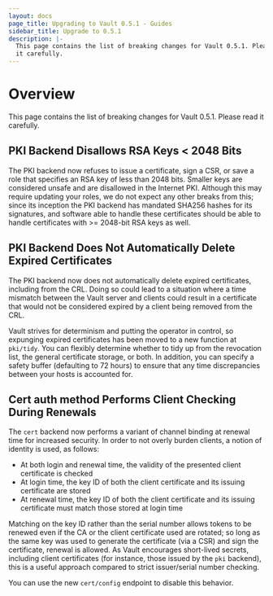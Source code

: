 ```yaml
---
layout: docs
page_title: Upgrading to Vault 0.5.1 - Guides
sidebar_title: Upgrade to 0.5.1
description: |-
  This page contains the list of breaking changes for Vault 0.5.1. Please read
  it carefully.
---
```


# Overview

This page contains the list of breaking changes for Vault 0.5.1. Please read it
carefully.

## PKI Backend Disallows RSA Keys < 2048 Bits

The PKI backend now refuses to issue a certificate, sign a CSR, or save a role
that specifies an RSA key of less than 2048 bits. Smaller keys are considered
unsafe and are disallowed in the Internet PKI. Although this may require
updating your roles, we do not expect any other breaks from this; since its
inception the PKI backend has mandated SHA256 hashes for its signatures, and
software able to handle these certificates should be able to handle
certificates with >= 2048-bit RSA keys as well.

## PKI Backend Does Not Automatically Delete Expired Certificates

The PKI backend now does not automatically delete expired certificates,
including from the CRL. Doing so could lead to a situation where a time
mismatch between the Vault server and clients could result in a certificate
that would not be considered expired by a client being removed from the CRL.

Vault strives for determinism and putting the operator in control, so expunging
expired certificates has been moved to a new function at `pki/tidy`. You can
flexibly determine whether to tidy up from the revocation list, the general
certificate storage, or both. In addition, you can specify a safety buffer
(defaulting to 72 hours) to ensure that any time discrepancies between your
hosts is accounted for.

## Cert auth method Performs Client Checking During Renewals

The `cert` backend now performs a variant of channel binding at renewal time
for increased security. In order to not overly burden clients, a notion of
identity is used, as follows:

- At both login and renewal time, the validity of the presented client
  certificate is checked
- At login time, the key ID of both the client certificate and its issuing
  certificate are stored
- At renewal time, the key ID of both the client certificate and its issuing
  certificate must match those stored at login time

Matching on the key ID rather than the serial number allows tokens to be
renewed even if the CA or the client certificate used are rotated; so long as
the same key was used to generate the certificate (via a CSR) and sign the
certificate, renewal is allowed. As Vault encourages short-lived secrets,
including client certificates (for instance, those issued by the `pki`
backend), this is a useful approach compared to strict issuer/serial number
checking.

You can use the new `cert/config` endpoint to disable this behavior.
